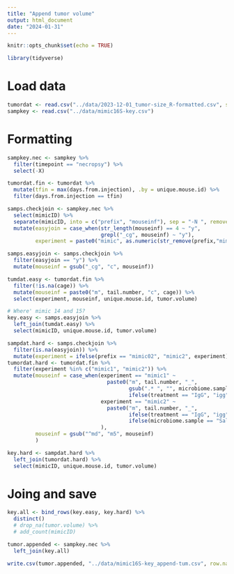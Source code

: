 ```yaml
---
title: "Append tumor volume"
output: html_document
date: "2024-01-31"
---
```


```r
knitr::opts_chunk$set(echo = TRUE)

library(tidyverse)
```

# Load data

```r
tumordat <- read.csv("../data/2023-12-01_tumor-size_R-formatted.csv", stringsAsFactors = F)
sampkey <- read.csv("../data/mimic16S-key.csv")
```

# Formatting

```r
sampkey.nec <- sampkey %>%
  filter(timepoint == "necropsy") %>%
  select(-X)

tumordat.fin <- tumordat %>%
  mutate(tfin = max(days.from.injection), .by = unique.mouse.id) %>%
  filter(days.from.injection == tfin)
```

```r
samps.checkjoin <- sampkey.nec %>%
  select(mimicID) %>%
  separate(mimicID, into = c("prefix", "mouseinf"), sep = "-N ", remove = F) %>%
  mutate(easyjoin = case_when(str_length(mouseinf) == 4 ~ "y",
                              grepl("_cg", mouseinf) ~ "y"),
         experiment = paste0("mimic", as.numeric(str_remove(prefix,"mim")))) 

samps.easyjoin <- samps.checkjoin %>%
  filter(easyjoin == "y") %>%
  mutate(mouseinf = gsub("_cg", "c", mouseinf))

tumdat.easy <- tumordat.fin %>%
  filter(!is.na(cage)) %>%
  mutate(mouseinf = paste0("m", tail.number, "c", cage)) %>%
  select(experiment, mouseinf, unique.mouse.id, tumor.volume)

# Where' mimic 14 and 15?
key.easy <- samps.easyjoin %>%
  left_join(tumdat.easy) %>%
  select(mimicID, unique.mouse.id, tumor.volume)
```

```r
sampdat.hard <- samps.checkjoin %>%
  filter(is.na(easyjoin)) %>%
  mutate(experiment = ifelse(prefix == "mimic02", "mimic2", experiment))
tumordat.hard <- tumordat.fin %>%
  filter(experiment %in% c("mimic1", "mimic2")) %>%
  mutate(mouseinf = case_when(experiment == "mimic1" ~ 
                                paste0("m", tail.number, "_", 
                                       gsub(".* ", "", microbiome.sample), "_",
                                       ifelse(treatment == "IgG", "igg", "pd1")),
                              experiment == "mimic2" ~ 
                                paste0("m", tail.number, "_",
                                       ifelse(treatment == "IgG", "igg", "pd1"), "_",
                                       ifelse(microbiome.sample == "Saline", "sal", "NR"))
                              ),
         mouseinf = gsub("^md", "m5", mouseinf)
         ) 

key.hard <- sampdat.hard %>%
  left_join(tumordat.hard) %>%
  select(mimicID, unique.mouse.id, tumor.volume)

```

# Joing and save

```r
key.all <- bind_rows(key.easy, key.hard) %>%
  distinct()
  # drop_na(tumor.volume) %>%
  # add_count(mimicID)

tumor.appended <- sampkey.nec %>%
  left_join(key.all)

write.csv(tumor.appended, "../data/mimic16S-key_append-tum.csv", row.names = F)
```


